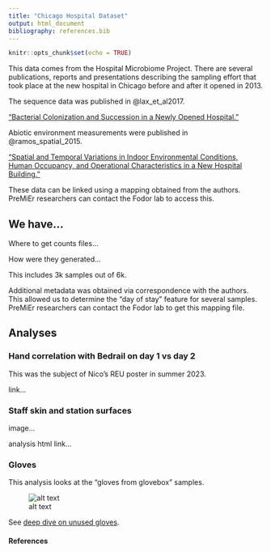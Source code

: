 ```yaml
---
title: "Chicago Hospital Dataset"
output: html_document
bibliography: references.bib
---
```


```r
knitr::opts_chunk$set(echo = TRUE)
```

This data comes from the Hospital Microbiome Project.  There are several publications, reports and presentations describing the sampling effort that took place at the new hospital in Chicago before and after it opened in 2013.

The sequence data was published in @lax_et_al2017. 

[“Bacterial Colonization and Succession in a Newly Opened Hospital.”](https://www.ncbi.nlm.nih.gov/pmc/articles/PMC5706123/)

Abiotic environment measurements were published in @ramos_spatial_2015.

[“Spatial and Temporal Variations in Indoor Environmental Conditions, Human Occupancy, and Operational Characteristics in a New Hospital Building.”](https://journals.plos.org/plosone/article?id=10.1371/journal.pone.0118207)

These data can be linked using a mapping obtained from the authors.  PreMiEr researchers can contact the Fodor lab to access this.

## We have...

Where to get counts files...

How were they generated...

This includes 3k samples out of 6k.

Additional metadata was obtained via correspondence with the authors. This allowed us to determine the "day of stay" feature for several samples.  PreMiEr researchers can contact the Fodor lab to get this mapping file.

## Analyses

### Hand correlation with Bedrail on day 1 vs day 2

This was the subject of Nico's REU poster in summer 2023.

link...

### Staff skin and station surfaces

image...

analysis html link...

### Gloves

This analysis looks at the "gloves from glovebox" samples.

![alt text](images/UnusedGlove_PCOA.png)

See [deep dive on unused gloves][gloves]. 





#### References

[gloves]: markdown-htmls/Gloves.html "Title"
